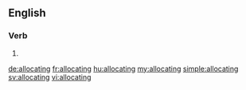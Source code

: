 ==English==

===Verb===
{{head|en|present participle}}

# {{present participle of|allocate|lang=en}}

[[de:allocating]]
[[fr:allocating]]
[[hu:allocating]]
[[my:allocating]]
[[simple:allocating]]
[[sv:allocating]]
[[vi:allocating]]
